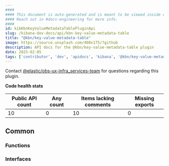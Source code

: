 ```yaml
---
####
#### This document is auto-generated and is meant to be viewed inside our experimental, new docs system.
#### Reach out in #docs-engineering for more info.
####
id: kibKbnKeyValueMetadataTablePluginApi
slug: /kibana-dev-docs/api/kbn-key-value-metadata-table
title: "@kbn/key-value-metadata-table"
image: https://source.unsplash.com/400x175/?github
description: API docs for the @kbn/key-value-metadata-table plugin
date: 2025-02-05
tags: ['contributor', 'dev', 'apidocs', 'kibana', '@kbn/key-value-metadata-table']
---
```




Contact [@elastic/obs-ux-infra_services-team](https://github.com/orgs/elastic/teams/obs-ux-infra_services-team) for questions regarding this plugin.

**Code health stats**

| Public API count  | Any count | Items lacking comments | Missing exports |
|-------------------|-----------|------------------------|-----------------|
| 10 | 0 | 10 | 0 |

## Common

### Functions
<DocDefinitionList data={kbnKeyValueMetadataTableObj.common.functions}/>

### Interfaces
<DocDefinitionList data={kbnKeyValueMetadataTableObj.common.interfaces}/>

